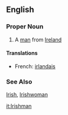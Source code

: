 ==English==

===Proper Noun===
# A [[man]] from [[Ireland]]
====Translations====
*French: [[irlandais]]
===See Also===
[[Irish]], [[Irishwoman]]

[[it:Irishman]]
